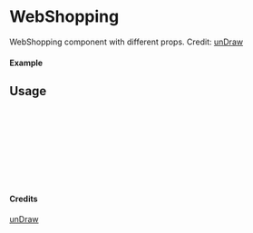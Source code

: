 
<Meta of={WebShopping} title="unDraw/WebShopping" />

# WebShopping

WebShopping component with different props.
Credit: [unDraw](https://undraw.co/illustrations)

#### Example

<Canvas of={WebShopping.Primary} />

## Usage

```ts
import { WebShopping } from "yadl-ui";

const Example = () => {
  return (
      <WebShopping />
  );
};

export default Example;
```

#### Credits
[unDraw](https://undraw.co/illustrations)
